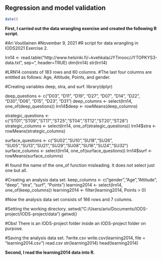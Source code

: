 
## Regression and model validation

```r

date()

```
**First, I carried out the data wrangling exercise and created the following R script.**

#Ari Voutilainen
#November 9, 2021
#R script for data wrangling in IODS2021 Exercise 2.

lrn14 <- read.table("http://www.helsinki.fi/~kvehkala/JYTmooc/JYTOPKYS3-data.txt", sep="\t", header=TRUE)
dim(lrn14)
str(lrn14)

#LRN14 consists of 183 rows and 60 columns.
#The last four columns are entitled as follows: Age, Attitude, Points, and gender.

#Creating variables deep, stra, and surf.
library(dplyr)

deep_questions <- c("D03", "D11", "D19", "D27", "D07", "D14", "D22", "D30","D06",  "D15", "D23", "D31")
deep_columns <- select(lrn14, one_of(deep_questions))
lrn14$deep <- rowMeans(deep_columns)

strategic_questions <- c("ST01","ST09","ST17","ST25","ST04","ST12","ST20","ST28")
strategic_columns <- select(lrn14, one_of(strategic_questions))
lrn14$stra <- rowMeans(strategic_columns)

surface_questions <- c("SU02","SU10","SU18","SU26", "SU05","SU13","SU21","SU29","SU08","SU16","SU24","SU32")
surface_columns <- select(lrn14, one_of(surface_questions))
lrn14$surf <- rowMeans(surface_columns)

#I found the name of the one_of function misleading. It does not select just one but all.

#Creating an analysis data set.
keep_columns <- c("gender","Age","Attitude", "deep", "stra", "surf", "Points")
learning2014 <- select(lrn14, one_of(keep_columns))
learning2014 <- filter(learning2014, Points > 0)

#Now the analysis data set consists of 166 rows and 7 columns.

#Setting the working directory.
setwd("C:/Users/ariv/Documents/IODS-project/IODS-project/data")
getwd()

#Obs! There is an IODS-project folder inside an IODS-project folder on purpose.

#Saving the analysis data set.
?write.csv
write.csv(learning2014, file = "learning2014.csv")
read.csv
str(learning2014)
head(learning2014)

**Second, I read the learning2014 data into R.**

